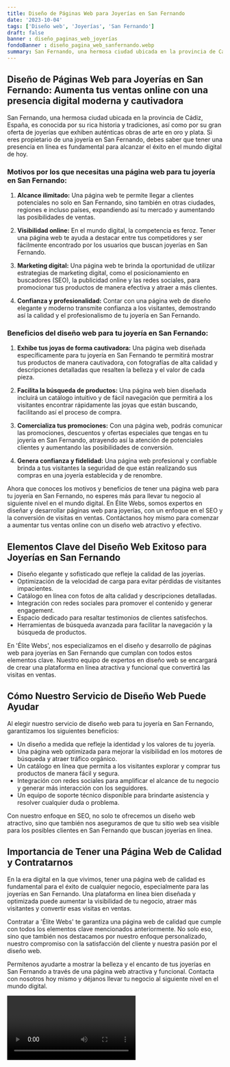 ```yaml
---
title: Diseño de Páginas Web para Joyerías en San Fernando
date: '2023-10-04'
tags: ['Diseño web', 'Joyerías', 'San Fernando']
draft: false
banner : diseño_paginas_web_joyerías
fondoBanner : diseño_pagina_web_sanfernando.webp
summary: San Fernando, una hermosa ciudad ubicada en la provincia de Cádiz, España, es conocida por su rica historia y tradiciones, así como por su gran oferta de joyerías que exhiben auténticas obras de arte en oro y plata. Si eres propietario de una joyería en San Fernando, debes saber que tener una presencia en línea es fundamental para alcanzar el éxito en el mundo digital de hoy.
---
```


## **Diseño de Páginas Web para Joyerías en San Fernando: Aumenta tus ventas online con una presencia digital moderna y cautivadora**

San Fernando, una hermosa ciudad ubicada en la provincia de Cádiz, España, es conocida por su rica historia y tradiciones, así como por su gran oferta de joyerías que exhiben auténticas obras de arte en oro y plata. Si eres propietario de una joyería en San Fernando, debes saber que tener una presencia en línea es fundamental para alcanzar el éxito en el mundo digital de hoy.

### **Motivos por los que necesitas una página web para tu joyería en San Fernando:**

1. **Alcance ilimitado:** Una página web te permite llegar a clientes potenciales no solo en San Fernando, sino también en otras ciudades, regiones e incluso países, expandiendo así tu mercado y aumentando las posibilidades de ventas.

2. **Visibilidad online:** En el mundo digital, la competencia es feroz. Tener una página web te ayuda a destacar entre tus competidores y ser fácilmente encontrado por los usuarios que buscan joyerías en San Fernando.

3. **Marketing digital:** Una página web te brinda la oportunidad de utilizar estrategias de marketing digital, como el posicionamiento en buscadores (SEO), la publicidad online y las redes sociales, para promocionar tus productos de manera efectiva y atraer a más clientes.

4. **Confianza y profesionalidad:** Contar con una página web de diseño elegante y moderno transmite confianza a los visitantes, demostrando así la calidad y el profesionalismo de tu joyería en San Fernando.

### **Beneficios del diseño web para tu joyería en San Fernando:**

1. **Exhibe tus joyas de forma cautivadora:** Una página web diseñada específicamente para tu joyería en San Fernando te permitirá mostrar tus productos de manera cautivadora, con fotografías de alta calidad y descripciones detalladas que resalten la belleza y el valor de cada pieza.

2. **Facilita la búsqueda de productos:** Una página web bien diseñada incluirá un catálogo intuitivo y de fácil navegación que permitirá a los visitantes encontrar rápidamente las joyas que están buscando, facilitando así el proceso de compra.

3. **Comercializa tus promociones:** Con una página web, podrás comunicar las promociones, descuentos y ofertas especiales que tengas en tu joyería en San Fernando, atrayendo así la atención de potenciales clientes y aumentando las posibilidades de conversión.

4. **Genera confianza y fidelidad:** Una página web profesional y confiable brinda a tus visitantes la seguridad de que están realizando sus compras en una joyería establecida y de renombre.

Ahora que conoces los motivos y beneficios de tener una página web para tu joyería en San Fernando, no esperes más para llevar tu negocio al siguiente nivel en el mundo digital. En Élite Webs, somos expertos en diseñar y desarrollar páginas web para joyerías, con un enfoque en el SEO y la conversión de visitas en ventas. Contáctanos hoy mismo para comenzar a aumentar tus ventas online con un diseño web atractivo y efectivo.

<GifSeo />

<Cta />

## Elementos Clave del Diseño Web Exitoso para Joyerías en San Fernando

- Diseño elegante y sofisticado que refleje la calidad de las joyerías.
- Optimización de la velocidad de carga para evitar pérdidas de visitantes impacientes.
- Catálogo en línea con fotos de alta calidad y descripciones detalladas.
- Integración con redes sociales para promover el contenido y generar engagement.
- Espacio dedicado para resaltar testimonios de clientes satisfechos.
- Herramientas de búsqueda avanzada para facilitar la navegación y la búsqueda de productos.

En 'Élite Webs', nos especializamos en el diseño y desarrollo de páginas web para joyerías en San Fernando que cumplan con todos estos elementos clave. Nuestro equipo de expertos en diseño web se encargará de crear una plataforma en línea atractiva y funcional que convertirá las visitas en ventas.

## Cómo Nuestro Servicio de Diseño Web Puede Ayudar

Al elegir nuestro servicio de diseño web para tu joyería en San Fernando, garantizamos los siguientes beneficios:

- Un diseño a medida que refleje la identidad y los valores de tu joyería.
- Una página web optimizada para mejorar la visibilidad en los motores de búsqueda y atraer tráfico orgánico.
- Un catálogo en línea que permita a los visitantes explorar y comprar tus productos de manera fácil y segura.
- Integración con redes sociales para amplificar el alcance de tu negocio y generar más interacción con los seguidores.
- Un equipo de soporte técnico disponible para brindarte asistencia y resolver cualquier duda o problema.

Con nuestro enfoque en SEO, no solo te ofrecemos un diseño web atractivo, sino que también nos aseguramos de que tu sitio web sea visible para los posibles clientes en San Fernando que buscan joyerías en línea.

## Importancia de Tener una Página Web de Calidad y Contratarnos

En la era digital en la que vivimos, tener una página web de calidad es fundamental para el éxito de cualquier negocio, especialmente para las joyerías en San Fernando. Una plataforma en línea bien diseñada y optimizada puede aumentar la visibilidad de tu negocio, atraer más visitantes y convertir esas visitas en ventas.

Contratar a 'Élite Webs' te garantiza una página web de calidad que cumple con todos los elementos clave mencionados anteriormente. No solo eso, sino que también nos destacamos por nuestro enfoque personalizado, nuestro compromiso con la satisfacción del cliente y nuestra pasión por el diseño web.

Permítenos ayudarte a mostrar la belleza y el encanto de tus joyerías en San Fernando a través de una página web atractiva y funcional. Contacta con nosotros hoy mismo y déjanos llevar tu negocio al siguiente nivel en el mundo digital.

<Video />

<CtaBot job='Joyerías' city='San Fernando'/>

<Gmaps query='San Fernando+españa+maps' />
